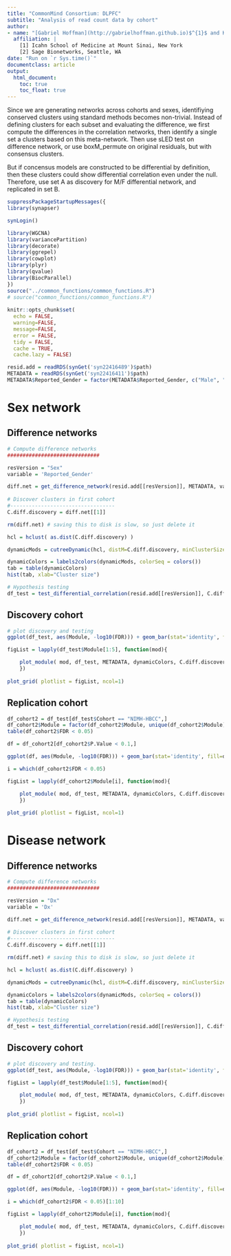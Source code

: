 ```yaml
---
title: "CommonMind Consortium: DLPFC"
subtitle: "Analysis of read count data by cohort"
author:
- name: "[Gabriel Hoffman](http://gabrielhoffman.github.io)$^{1}$ and Kelsey Montgomery$^{2}$"
  affiliation: | 
    [1] Icahn School of Medicine at Mount Sinai, New York
    [2] Sage Bionetworks, Seattle, WA
date: "Run on `r Sys.time()`"
documentclass: article
output:
  html_document:
    toc: true
    toc_float: true
---
```



<!---

cd /hpc/users/hoffmg01/work/covarr-de
# rm -rf combined_analysis/diff.networks_cache
ml git pandoc  udunits proj gdal geos
git pull
R

system("git pull")


rmarkdown::render("combined_analysis/diff.networks.Rmd")


--->

Since we are generating networks across cohorts and sexes, identifiying conserved clusters using standard methods becomes non-trivial.  Instead of defining clusters for each subset and evaluating the difference, we first compute the differences in the correlation networks, then identify a single set a clusters based on this meta-network.  Then use sLED test on difference network, or use boxM_permute on original residuals, but with consensus clusters.

But if concensus models are constructed to be differential by definition, then these clusters could show differential correlation even under the null.  Therefore, use set A as discovery for M/F differential network, and replicated in set B.



```r
suppressPackageStartupMessages({
library(synapser)

synLogin()

library(WGCNA)
library(variancePartition)
library(decorate)
library(ggrepel)
library(cowplot) 
library(plyr) 
library(qvalue)  
library(BiocParallel)  
}) 
source("../common_functions/common_functions.R")   
# source("common_functions/common_functions.R")   
  
knitr::opts_chunk$set(
  echo = FALSE,
  warning=FALSE,
  message=FALSE,
  error = FALSE,
  tidy = FALSE,
  cache = TRUE,
  cache.lazy = FALSE)
```

```r
resid.add = readRDS(synGet('syn22416489')$path)
METADATA = readRDS(synGet('syn22416411')$path)
METADATA$Reported_Gender = factor(METADATA$Reported_Gender, c("Male", "Female"))
```

# Sex network
## Difference networks
```r

# Compute difference networks
##############################

resVersion = "Sex"
variable = 'Reported_Gender'

diff.net = get_difference_network(resid.add[[resVersion]], METADATA, variable)
   
# Discover clusters in first cohort
#----------------------------------
C.diff.discovery = diff.net[[1]]

rm(diff.net) # saving this to disk is slow, so just delete it

hcl = hclust( as.dist(C.diff.discovery) )

dynamicMods = cutreeDynamic(hcl, distM=C.diff.discovery, minClusterSize = 20)

dynamicColors = labels2colors(dynamicMods, colorSeq = colors())
tab = table(dynamicColors)
hist(tab, xlab="Cluster size")
```

```r
# Hypothesis testing      
df_test = test_differential_correlation(resid.add[[resVersion]], C.diff.discovery, dynamicColors, METADATA)#, BPPARAM=SnowParam(18)) 
```

## Discovery cohort
```r
# plot discovery and testing   
ggplot(df_test, aes(Module, -log10(FDR))) + geom_bar(stat='identity', fill=df_test$Module) + theme_bw() + theme(panel.grid.major = element_blank(), panel.grid.minor = element_blank(), panel.background = element_blank(), axis.line = element_line(colour = "black")) + coord_flip() + facet_wrap(~Cohort) + ylab(bquote(-log[10]~FDR)) + scale_y_continuous(expand=c(0,0)) + geom_hline(yintercept = -log10(0.05), color="red", linetype="dashed")
```

```r

figList = lapply(df_test$Module[1:5], function(mod){

	plot_module( mod, df_test, METADATA, dynamicColors, C.diff.discovery, resid.add[[resVersion]], variable, "MSSM-Penn-Pitt", 5)   
	})
  
plot_grid( plotlist = figList, ncol=1)
```


## Replication cohort
```r
df_cohort2 = df_test[df_test$Cohort == "NIMH-HBCC",]
df_cohort2$Module = factor(df_cohort2$Module, unique(df_cohort2$Module))
table(df_cohort2$FDR < 0.05)

df = df_cohort2[df_cohort2$P.Value < 0.1,]

ggplot(df, aes(Module, -log10(FDR))) + geom_bar(stat='identity', fill=df$Module) + theme_bw() + theme(panel.grid.major = element_blank(), panel.grid.minor = element_blank(), panel.background = element_blank(), axis.line = element_line(colour = "black")) + coord_flip() + facet_wrap(~Cohort) + ylab(bquote(-log[10]~FDR)) + scale_y_continuous(expand=c(0,0)) + geom_hline(yintercept = -log10(0.05), color="red", linetype="dashed")
```

```r

i = which(df_cohort2$FDR < 0.05)

figList = lapply(df_cohort2$Module[i], function(mod){

	plot_module( mod, df_test, METADATA, dynamicColors, C.diff.discovery, resid.add[[resVersion]], variable, "NIMH-HBCC")   
	})
  
plot_grid( plotlist = figList, ncol=1)
```




# Disease network
## Difference networks
```r

# Compute difference networks
##############################

resVersion = "Dx"
variable = 'Dx'

diff.net = get_difference_network(resid.add[[resVersion]], METADATA, variable)
   
# Discover clusters in first cohort
#----------------------------------
C.diff.discovery = diff.net[[1]]

rm(diff.net) # saving this to disk is slow, so just delete it

hcl = hclust( as.dist(C.diff.discovery) )

dynamicMods = cutreeDynamic(hcl, distM=C.diff.discovery, minClusterSize = 20)

dynamicColors = labels2colors(dynamicMods, colorSeq = colors())
tab = table(dynamicColors)
hist(tab, xlab="Cluster size")
```

```r
# Hypothesis testing     
df_test = test_differential_correlation(resid.add[[resVersion]], C.diff.discovery, dynamicColors, METADATA)  
```

## Discovery cohort
```r
# plot discovery and testing.  
ggplot(df_test, aes(Module, -log10(FDR))) + geom_bar(stat='identity', fill=df_test$Module) + theme_bw() + theme(panel.grid.major = element_blank(), panel.grid.minor = element_blank(), panel.background = element_blank(), axis.line = element_line(colour = "black")) + coord_flip() + facet_wrap(~Cohort) + ylab(bquote(-log[10]~FDR)) + scale_y_continuous(expand=c(0,0)) + geom_hline(yintercept = -log10(0.05), color="red", linetype="dashed")
```

```r
   
figList = lapply(df_test$Module[1:5], function(mod){

	plot_module( mod, df_test, METADATA, dynamicColors, C.diff.discovery, resid.add[[resVersion]], variable, "MSSM-Penn-Pitt")   
	})
  
plot_grid( plotlist = figList, ncol=1)
```


## Replication cohort
```r
df_cohort2 = df_test[df_test$Cohort == "NIMH-HBCC",]
df_cohort2$Module = factor(df_cohort2$Module, unique(df_cohort2$Module))
table(df_cohort2$FDR < 0.05) 

df = df_cohort2[df_cohort2$P.Value < 0.1,]

ggplot(df, aes(Module, -log10(FDR))) + geom_bar(stat='identity', fill=df$Module) + theme_bw() + theme(panel.grid.major = element_blank(), panel.grid.minor = element_blank(), panel.background = element_blank(), axis.line = element_line(colour = "black")) + coord_flip() + facet_wrap(~Cohort) + ylab(bquote(-log[10]~FDR)) + scale_y_continuous(expand=c(0,0)) + geom_hline(yintercept = -log10(0.05), color="red", linetype="dashed")
```

```r
  
i = which(df_cohort2$FDR < 0.05)[1:10]

figList = lapply(df_cohort2$Module[i], function(mod){

	plot_module( mod, df_test, METADATA, dynamicColors, C.diff.discovery, resid.add[[resVersion]], variable, "NIMH-HBCC")   
	})
  
plot_grid( plotlist = figList, ncol=1)
```



<!---


# need to generate correct residuals

GWAS hits, TWAS, SCHEMA
ChrX and ChrY genes with autism and Scz

DE within each sex, on chrX and chrY.
	drop chrY genes for computing FDR?

Can we predict sex given autosomal genes?

PMID: 26892004
https://science.sciencemag.org/content/369/6509/eaba3066
https://www.nature.com/articles/s41576-018-0083-1


test: how much sex differences are given by age, cell type and institution.	

Apparent differences in cell type composition can be explained by age.
	After accounting for age, can cell type predict sex?




library(mvtnorm)
library(Rfast)

X = matrnorm(300, 20)
Y = matrnorm(300, 20)

library(BiocParallel)
res = decorate:::.sLED(X=X, Y=Y, npermute=100000, verbose=TRUE, BPPARAM = SerialParam())

res$pVal



C_x = cor(X)
C_y = cor(Y)





df_cor = data.frame( 	a = C_x[lower.tri(C_x)],
						b = C_y[lower.tri(C_y)])


with(df_cor, plot(a,b))

a = calc_sde(id=1,points=df_cor);

Sigma = cov(df_cor)



X = matrnorm(1000, 30)

C_x = cor(X)

C = C_x[1:5, 1:5]
colnames(C) = paste0('gene_', 1:nrow(C))
rownames(C) = colnames(C)


library(ggraph)
library(ggplot2)
library(tidygraph)
library(Rfast)

load("~/Downloads/C.test.RDATA")

C = C1 - C2


plot_corr_network( C1-C2 )






rstat_nodes <- data.frame(name = c("H


	adley", "David", "Romain", "Julia"))
rstat_edges <- data.frame(from = c(1, 1, 1, 2, 3, 3, 4, 4, 4),
                         to = c(2, 3, 4, 1, 1, 2, 1, 2, 3))
rstat_edges$weight = 1:9





rstat_nodes <- data.frame(name = c("Hadley", "David", "Romain", "Julia"))
rstat_edges <- data.frame(from = c(1, 1, 1, 2, 3, 3, 4, 4, 4),
                         to = c(2, 3, 4, 1, 1, 2, 1, 2, 3))
rstat_edges$weight = 1:9

net = tbl_graph(nodes = rstat_nodes, edges = rstat_edges, directed=FALSE)
     

ggraph(net, layout = "auto") + 
  geom_node_point(size=10, color="blue") +
  geom_edge_link(aes(width = weight), alpha = 0.8) + 
  scale_edge_width(range = c(0.2, 2)) +
  geom_node_text(aes(label = name), repel = TRUE) +
  labs(edge_width = "Correlation") +
  theme_graph()







net = ggnetwork(C)

set.edge.attribute
set.edge.value


ggplot(net, aes(x = x, y = y, xend = xend, yend = yend)) + theme_blank() + geom_nodes(aes(x,y)) + geom_edges()



ggplot(
ggnetwork(emon[[1]], layout = "kamadakawai", arrow.gap = 0.025),
aes(x, y, xend = xend, yend = yend) )+
geom_edges(aes(color = Frequency, size=Frequency^2),
arrow = arrow(length = unit(10, "pt"), type = "closed")
)+
geom_nodes(aes(size = Formalization)) + scale_color_gradient(low = "grey50", high = "tomato") + scale_size_area(breaks = 1:3) +
theme_blank()


net = network(C)





get.edges(net, "gene_1")



rstat_nodes <- data.frame(name = c("Hadley", "David", "Romain", "Julia"))
rstat_edges <- data.frame(from = c(1, 1, 1, 2, 3, 3, 4, 4, 4),
                         to = c(2, 3, 4, 1, 1, 2, 1, 2, 3))
rstat_edges$weight = 1:9

net = tbl_graph(nodes = rstat_nodes, edges = rstat_edges, directed=FALSE)
     

ggraph(net, layout = "auto") + 
  geom_node_point(size=10, color="blue") +
  geom_edge_link(aes(width = weight), alpha = 0.8) + 
  scale_edge_width(range = c(0.2, 2)) +
  geom_node_text(aes(label = name), repel = TRUE) +
  labs(edge_width = "Correlation") +
  theme_graph()



--->